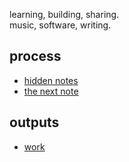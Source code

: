 
<NameTransition />

learning, building, sharing.    
 music, software, writing. 

## process

- [hidden notes](/n/hidden-notes)
- [the next note](/n/the-next-note)

## outputs

- [work](/work)
